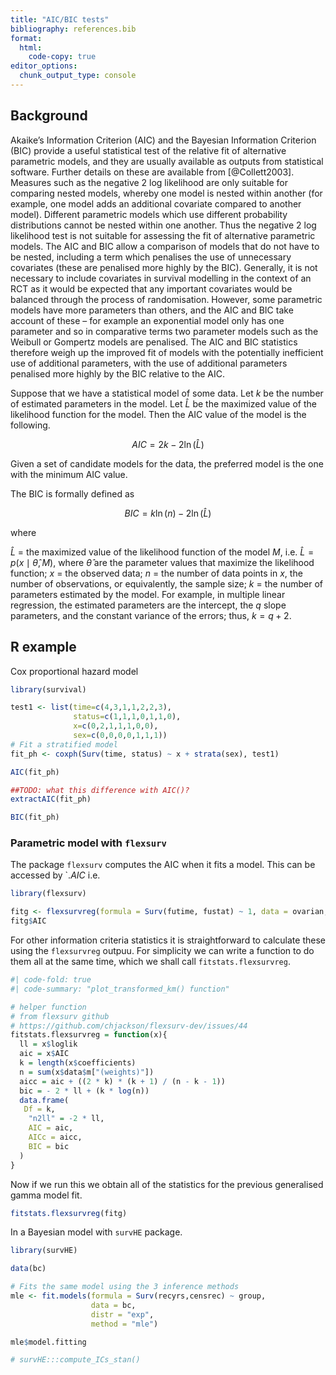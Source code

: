```yaml
---
title: "AIC/BIC tests"
bibliography: references.bib
format:
  html:
    code-copy: true
editor_options: 
  chunk_output_type: console
---
```


## Background

Akaike's Information Criterion (AIC) and the Bayesian Information Criterion (BIC) provide a useful statistical test of the relative fit of alternative parametric models, and they are usually available as outputs from statistical software. Further details on these are available from [@Collett2003]. Measures such as the negative 2 log likelihood are only suitable for comparing nested models, whereby one model is nested within another (for example, one model adds an additional covariate compared to another model). Different parametric models which use different probability distributions cannot be nested within one another. Thus the negative 2 log likelihood test is not suitable for assessing the fit of alternative parametric models. The AIC and BIC allow a comparison of models that do not have to be nested, including a term which penalises the use of unnecessary covariates (these are penalised more highly by the BIC). Generally, it is not necessary to include covariates in survival modelling in the context of an RCT as it would be expected that any important covariates would be balanced through the process of randomisation. However, some parametric models have more parameters than others, and the AIC and BIC take account of these -- for example an exponential model only has one parameter and so in comparative terms two parameter models such as the Weibull or Gompertz models are penalised. The AIC and BIC statistics therefore weigh up the improved fit of models with the potentially inefficient use of additional parameters, with the use of additional parameters penalised more highly by the BIC relative to the AIC.

Suppose that we have a statistical model of some data. Let $k$ be the number of estimated parameters in the model. Let $\hat{L}$ be the maximized value of the likelihood function for the model. Then the AIC value of the model is the following.

$$
AIC = 2k - 2 \ln({\hat{L}})
$$

Given a set of candidate models for the data, the preferred model is the one with the minimum AIC value.

The BIC is formally defined as

$$
BIC = k \ln(n) - 2 \ln(\widehat{L})
$$

where

$\hat{L}$ = the maximized value of the likelihood function of the model $M$, i.e. $\hat{L} = p(x \mid \widehat{\theta}, M)$, where $\widehat{\theta}$ are the parameter values that maximize the likelihood function;
$x$ = the observed data;
$n$ = the number of data points in $x$, the number of observations, or equivalently, the sample size;
$k$ = the number of parameters estimated by the model. For example, in multiple linear regression, the estimated parameters are the intercept, the $q$ slope parameters, and the constant variance of the errors; thus, $k = q + 2$.

## R example

Cox proportional hazard model

```r
library(survival)

test1 <- list(time=c(4,3,1,1,2,2,3), 
              status=c(1,1,1,0,1,1,0), 
              x=c(0,2,1,1,1,0,0), 
              sex=c(0,0,0,0,1,1,1)) 
# Fit a stratified model 
fit_ph <- coxph(Surv(time, status) ~ x + strata(sex), test1) 

AIC(fit_ph)

##TODO: what this difference with AIC()?
extractAIC(fit_ph)

BIC(fit_ph)
```

### Parametric model with `flexsurv`

The package `flexsurv` computes the AIC when it fits a model. This can be accessed by `.$AIC$ i.e.

```r
library(flexsurv)

fitg <- flexsurvreg(formula = Surv(futime, fustat) ~ 1, data = ovarian, dist = "gengamma")
fitg$AIC
```

For other information criteria statistics it is straightforward to calculate these using the `flexsurvreg` outpuu. For simplicity we can write a function to do them all at the same time, which we shall call `fitstats.flexsurvreg`.

```r
#| code-fold: true
#| code-summary: "plot_transformed_km() function"

# helper function
# from flexsurv github
# https://github.com/chjackson/flexsurv-dev/issues/44
fitstats.flexsurvreg = function(x){
  ll = x$loglik
  aic = x$AIC
  k = length(x$coefficients)
  n = sum(x$data$m["(weights)"])
  aicc = aic + ((2 * k) * (k + 1) / (n - k - 1))
  bic = - 2 * ll + (k * log(n))
  data.frame(
   Df = k,
    "n2ll" = -2 * ll,
    AIC = aic,
    AICc = aicc,
    BIC = bic
  )
}
```

Now if we run this we obtain all of the statistics for the previous generalised gamma model fit.

```r
fitstats.flexsurvreg(fitg)
```

In a Bayesian model with `survHE` package.

```r
library(survHE)

data(bc)

# Fits the same model using the 3 inference methods
mle <- fit.models(formula = Surv(recyrs,censrec) ~ group,
                  data = bc,
                  distr = "exp",
                  method = "mle")

mle$model.fitting

# survHE:::compute_ICs_stan()
```
